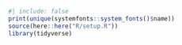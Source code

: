 ```r
#| include: false 
print(unique(systemfonts::system_fonts()$name))
source(here::here("R/setup.R"))
library(tidyverse)
```
